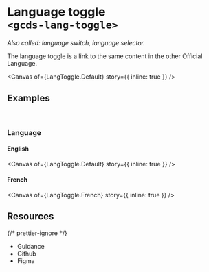 
<Meta of={LangToggle} name="Overview" />

# Language toggle<br/>`<gcds-lang-toggle>`

_Also called: language switch, language selector._

The language toggle is a link to the same content in the other Official Language.

<Canvas of={LangToggle.Default} story={{ inline: true }} />

## Examples

<br />

### Language

#### English

<Canvas of={LangToggle.Default} story={{ inline: true }} />

#### French

<Canvas of={LangToggle.French} story={{ inline: true }} />

## Resources

{/* prettier-ignore */}
<ul className="resources-list">
  <li>
    <gcds-link size="regular" href="https://design-system.alpha.canada.ca/en/components/language-toggle/" target="_blank">Guidance</gcds-link>
  </li>
  <li>
    <gcds-link size="regular" href="https://github.com/cds-snc/gcds-components/tree/main/packages/web/src/components/gcds-lang-toggle" target="_blank">Github</gcds-link>
  </li>
  <li>
    <gcds-link size="regular" href="https://www.figma.com/file/mh2maMG2NBtk41k1O1UGHV/Canadian-Digital-Service%E2%80%A8---GC-Design-System?type=design&node-id=1780-5094&mode=design&t=0xvOOptEga94UT0o-0" target="_blank">Figma</gcds-link>
  </li>
</ul>
